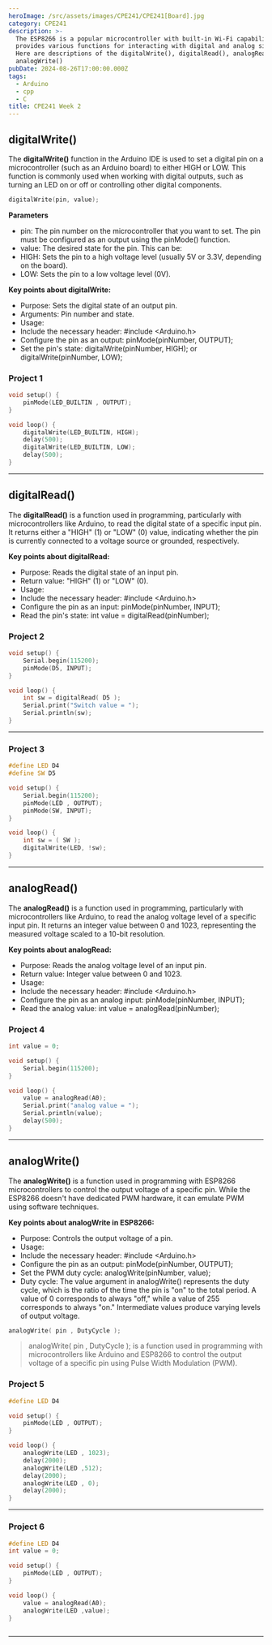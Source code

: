 ```yaml
---
heroImage: /src/assets/images/CPE241/CPE241[Board].jpg
category: CPE241
description: >-
  The ESP8266 is a popular microcontroller with built-in Wi-Fi capabilities. It
  provides various functions for interacting with digital and analog signals.
  Here are descriptions of the digitalWrite(), digitalRead(), analogRead(), and
  analogWrite()
pubDate: 2024-08-26T17:00:00.000Z
tags:
  - Arduino
  - cpp
  - C
title: CPE241 Week 2
---
```


## **digitalWrite()**

The **digitalWrite()** function in the Arduino IDE is used to set a digital pin on a microcontroller (such as an Arduino board) to either HIGH or LOW. This function is commonly used when working with digital outputs, such as turning an LED on or off or controlling other digital components.

```cpp
digitalWrite(pin, value);
```

**Parameters**

- pin: The pin number on the microcontroller that you want to set. The pin must be configured as an output using the pinMode() function.
- value: The desired state for the pin. This can be:
- HIGH: Sets the pin to a high voltage level (usually 5V or 3.3V, depending on the board).
- LOW: Sets the pin to a low voltage level (0V).

**Key points about digitalWrite:**

- Purpose: Sets the digital state of an output pin.
- Arguments: Pin number and state.
- Usage:
- Include the necessary header: #include \<Arduino.h>
- Configure the pin as an output: pinMode(pinNumber, OUTPUT);
- Set the pin's state: digitalWrite(pinNumber, HIGH); or digitalWrite(pinNumber, LOW);

### Project 1

```c
void setup() {
    pinMode(LED_BUILTIN , OUTPUT);
}

void loop() {
    digitalWrite(LED_BUILTIN, HIGH);
    delay(500);
    digitalWrite(LED_BUILTIN, LOW);
    delay(500);
}
```

---

## digitalRead()

The **digitalRead()** is a function used in programming, particularly with microcontrollers like Arduino, to read the digital state of a specific input pin. It returns either a "HIGH" (1) or "LOW" (0) value, indicating whether the pin is currently connected to a voltage source or grounded, respectively.

**Key points about digitalRead:**

- Purpose: Reads the digital state of an input pin.
- Return value: "HIGH" (1) or "LOW" (0).
- Usage:
- Include the necessary header: #include \<Arduino.h>
- Configure the pin as an input: pinMode(pinNumber, INPUT);
- Read the pin's state: int value = digitalRead(pinNumber);

### Project 2

```cpp
void setup() {
    Serial.begin(115200);
    pinMode(D5, INPUT);
}

void loop() {
    int sw = digitalRead( D5 );
    Serial.print("Switch value = ");
    Serial.println(sw);
}
```

---

### Project 3

```cpp
#define LED D4
#define SW D5

void setup() {
    Serial.begin(115200);
    pinMode(LED , OUTPUT);
    pinMode(SW, INPUT);
}

void loop() {
    int sw = ( SW );
    digitalWrite(LED, !sw);
}

```

---

## analogRead()

The **analogRead()** is a function used in programming, particularly with microcontrollers like Arduino, to read the analog voltage level of a specific input pin. It returns an integer value between 0 and 1023, representing the measured voltage scaled to a 10-bit resolution.

**Key points about analogRead:**

- Purpose: Reads the analog voltage level of an input pin.
- Return value: Integer value between 0 and 1023.
- Usage:
- Include the necessary header: #include \<Arduino.h>
- Configure the pin as an analog input: pinMode(pinNumber, INPUT);
- Read the analog value: int value = analogRead(pinNumber);

### Project 4

```cpp
int value = 0;

void setup() {
    Serial.begin(115200);
}

void loop() {
    value = analogRead(A0);
    Serial.print("analog value = ");
    Serial.println(value);
    delay(500);
}

```

---

## analogWrite()

The **analogWrite()** is a function used in programming with ESP8266 microcontrollers to control the output voltage of a specific pin. While the ESP8266 doesn't have dedicated PWM hardware, it can emulate PWM using software techniques.

**Key points about analogWrite in ESP8266:**

- Purpose: Controls the output voltage of a pin.
- Usage:
- Include the necessary header: #include \<Arduino.h>
- Configure the pin as an output: pinMode(pinNumber, OUTPUT);
- Set the PWM duty cycle: analogWrite(pinNumber, value);
- Duty cycle: The value argument in analogWrite() represents the duty cycle, which is the ratio of the time the pin is "on" to the total period. A value of 0 corresponds to always "off," while a value of 255 corresponds to always "on." Intermediate values produce varying levels of output voltage.

```cpp
analogWrite( pin , DutyCycle );
```

> analogWrite( pin , DutyCycle ); is a function used in programming with microcontrollers like Arduino and ESP8266 to control the output voltage of a specific pin using Pulse Width Modulation (PWM).

### Project 5

```cpp
#define LED D4

void setup() {
    pinMode(LED , OUTPUT);
}

void loop() {
    analogWrite(LED , 1023);
    delay(2000);
    analogWrite(LED ,512);
    delay(2000);
    analogWrite(LED , 0);
    delay(2000);
}

```

---

### Project 6

```cpp
#define LED D4
int value = 0;

void setup() {
    pinMode(LED , OUTPUT);
}

void loop() {
    value = analogRead(A0);
    analogWrite(LED ,value);
}



```

---
